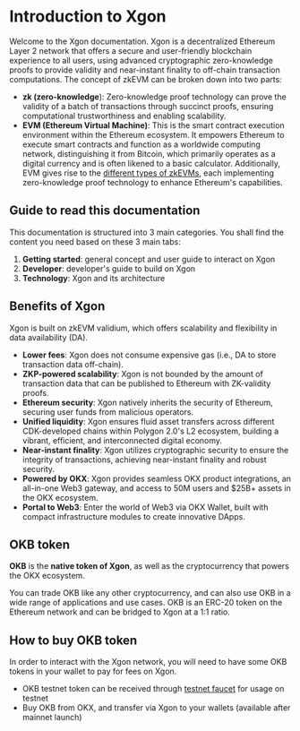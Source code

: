 # Introduction to Xgon
Welcome to the Xgon documentation.
Xgon is a decentralized Ethereum Layer 2 network that offers a secure and user-friendly blockchain experience to all users, using advanced cryptographic zero-knowledge proofs to provide validity and near-instant finality to off-chain transaction computations.
The concept of zkEVM can be broken down into two parts:
- **zk (zero-knowledge**): Zero-knowledge proof technology can prove the validity of a batch of transactions through succinct proofs, ensuring computational trustworthiness and enabling scalability.
- **EVM (Ethereum Virtual Machine)**: This is the smart contract execution environment within the Ethereum ecosystem. It empowers Ethereum to execute smart contracts and function as a worldwide computing network, distinguishing it from Bitcoin, which primarily operates as a digital currency and is often likened to a basic calculator. Additionally, EVM gives rise to the [different types of zkEVMs](https://vitalik.ca/general/2022/08/04/zkevm.html "different types of zkEVMs"), each implementing zero-knowledge proof technology to enhance Ethereum's capabilities.

## Guide to read this documentation
This documentation is structured into 3 main categories. You shall find the content you need based on these 3 main tabs: 
1. **Getting started**: general concept and user guide to interact on Xgon
2. **Developer**: developer's guide to build on Xgon
3. **Technology**: Xgon and its architecture

## Benefits of Xgon
Xgon is built on zkEVM validium, which offers scalability and flexibility in data availability (DA).
- **Lower fees**: Xgon does not consume expensive gas (i.e., DA to store transaction data off-chain).
- **ZKP-powered scalability**: Xgon is not bounded by the amount of transaction data that can be published to Ethereum with ZK-validity proofs.
- **Ethereum security**: Xgon natively inherits the security of Ethereum, securing user funds from malicious operators.
- **Unified liquidity**: Xgon ensures fluid asset transfers across different CDK-developed chains within Polygon 2.0's L2 ecosystem, building a vibrant, efficient, and interconnected digital economy.
- **Near-instant finality**: Xgon utilizes cryptographic security to ensure the integrity of transactions, achieving near-instant finality and robust security.
- **Powered by OKX**: Xgon provides seamless OKX product integrations, an all-in-one Web3 gateway, and access to 50M users and $25B+ assets in the OKX ecosystem.
- **Portal to Web3**: Enter the world of Web3 via OKX Wallet, built with compact infrastructure modules to create innovative DApps.

## OKB token
**OKB** is the **native token of Xgon**, as well as the cryptocurrency that powers the OKX ecosystem. 

You can trade OKB like any other cryptocurrency, and can also use OKB in a wide range of applications and use cases. OKB is an ERC-20 token on the Ethereum network and can be bridged to Xgon at a 1:1 ratio.

## How to buy OKB token
In order to interact with the Xgon network, you will need to have some OKB tokens in your wallet to pay for fees on Xgon.
- OKB testnet token can be received through [testnet faucet](https://www.okx.com/xgon/faucet "testnet faucet") for usage on testnet
- Buy OKB from OKX, and transfer via Xgon to your wallets (available after mainnet launch)